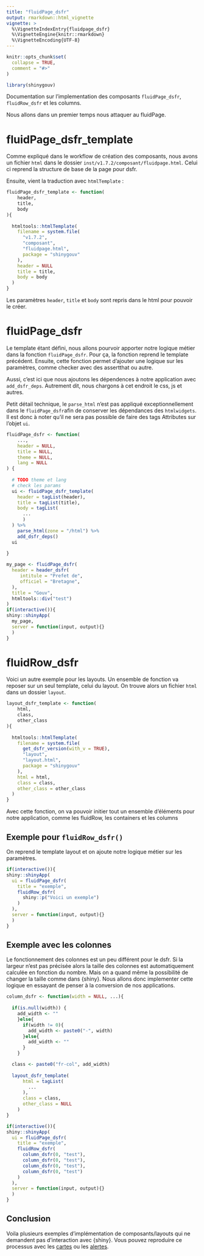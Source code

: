 ```yaml
---
title: "fluidPage_dsfr"
output: rmarkdown::html_vignette
vignette: >
  %\VignetteIndexEntry{fluidpage_dsfr}
  %\VignetteEngine{knitr::rmarkdown}
  %\VignetteEncoding{UTF-8}
---
```


```r
knitr::opts_chunk$set(
  collapse = TRUE,
  comment = "#>"
)
```

```r
library(shinygouv)
```

<!-- WARNING - This vignette is generated by {fusen} from /dev/flat_composants/flat_fluidpage.Rmd: do not edit by hand -->

Documentation sur l'implementation des composants `fluidPage_dsfr`, `fluidRow_dsfr` et les columns.

Nous allons dans un premier temps nous attaquer au fluidPage.


# fluidPage_dsfr_template

Comme expliqué dans le workflow de création des composants, nous avons un fichier `html` dans le dossier `inst/v1.7.2/composant/fluidpage.html`. Celui ci reprend la structure de base de la page pour dsfr.

Ensuite, vient la traduction avec `htmlTemplate` :


```r
fluidPage_dsfr_template <- function(
    header,
    title,
    body
){
  
  htmltools::htmlTemplate(
    filename = system.file(
      "v1.7.2",
      "composant", 
      "fluidpage.html",
      package = "shinygouv"
    ),
    header = NULL
    title = title,
    body = body
  )
}
```

Les paramètres `header`, `title` et `body` sont repris dans le html pour pouvoir le créer.


# fluidPage_dsfr

Le template étant défini, nous allons pourvoir apporter notre logique métier dans la fonction `fluidPage_dsfr`. Pour ça, la fonction reprend le template précédent. Ensuite, cette fonction permet d'ajouter une logique sur les paramètres, comme checker avec des assertthat ou autre.

Aussi, c'est ici que nous ajoutons les dépendences à notre application avec `add_dsfr_deps`. Autrement dit, nous chargons à cet endroit le css, js et autres.

Petit détail technique, le `parse_html` n'est pas appliqué exceptionnellement dans le `fluidPage_dsfr`afin de conserver les dépendances des `htmlwidgets`.
Il est donc à noter qu'il ne sera pas possible de faire des tags Attributes sur l'objet `ui`.


```r
fluidPage_dsfr <- function(
    ...,
    header = NULL,
    title = NULL,
    theme = NULL,
    lang = NULL
) {
  
  # TODO theme et lang
  # check les params
  ui <- fluidPage_dsfr_template(
    header = tagList(header),
    title = tagList(title),
    body = tagList(
      ...
      )
  ) %>%
    parse_html(zone = "/html") %>% 
    add_dsfr_deps() 
  ui
  
}
```

```r
my_page <- fluidPage_dsfr(
  header = header_dsfr(
     intitule = "Prefet de", 
     officiel = "Bretagne",
  ),
  title = "Gouv",
  htmltools::div("test")
)
if(interactive()){
shiny::shinyApp(
  my_page,
  server = function(input, output){}
  )
}
```

# fluidRow_dsfr

Voici un autre exemple pour les layouts. Un ensemble de fonction va reposer sur un seul template, celui du layout. On trouve alors un fichier `html` dans un dossier `layout`.


```r
layout_dsfr_template <- function(
    html,
    class,
    other_class
){
  
  htmltools::htmlTemplate(
    filename = system.file(
      get_dsfr_version(with_v = TRUE),
      "layout", 
      "layout.html",
      package = "shinygouv"
    ),
    html = html,
    class = class,
    other_class = other_class
  )
}
```

Avec cette fonction, on va pouvoir initier tout un ensemble d'éléments pour notre application, comme les fluidRow, les containers et les columns


## Exemple pour `fluidRow_dsfr()`

On reprend le template layout et on ajoute notre logique métier sur les paramètres.


  

```r

if(interactive()){
shiny::shinyApp(
  ui = fluidPage_dsfr(
    title = "exemple",
    fluidRow_dsfr(
      shiny::p("Voici un exemple")
    )
  ),
  server = function(input, output){}
  )
}

```

  

## Exemple avec les colonnes

Le fonctionnement des colonnes est un peu différent pour le dsfr. Si la largeur n'est pas précisée alors la taille des colonnes est automatiquement calculée en fonction du nombre. Mais on a quand même la possibilité de changer la taille comme dans {shiny}. Nous allons donc implementer cette logique en essayant de penser à la conversion de nos applications.


  


```r
column_dsfr <- function(width = NULL, ...){
  
  if(is.null(width)) {
    add_width <- ""
    }else{
      if(width != 0){
        add_width <- paste0("-", width)
      }else{
        add_width <- ""
      }
    }

  class <- paste0("fr-col", add_width)
  
  layout_dsfr_template(
      html = tagList(
        ...
      ),
      class = class,
      other_class = NULL
    )
}
```

  

```r

if(interactive()){
shiny::shinyApp(
  ui = fluidPage_dsfr(
    title = "exemple",
    fluidRow_dsfr(
      column_dsfr(0, "test"),
      column_dsfr(0, "test"),
      column_dsfr(0, "test"),
      column_dsfr(0, "test")
    )
  ),
  server = function(input, output){}
  )
}

```

  

## Conclusion

Voila plusieurs exemples d'implémentation de composants/layouts qui ne demandent pas d’interaction avec {shiny}. Vous pouvez reproduire ce processus avec les [cartes](https://gouvfr.atlassian.net/wiki/spaces/DB/pages/222331445/Carte+-+Card) ou les [alertes](https://gouvfr.atlassian.net/wiki/spaces/DB/pages/736362500/Alertes+-+Alerts).


